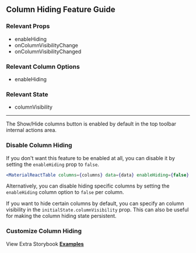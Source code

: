 
<Head>
  <title>Material React Table Docs - Column Hiding Feature Guide</title>
</Head>

## Column Hiding Feature Guide

### Relevant Props

- enableHiding
- onColumnVisibilityChange
- onColumnVisibilityChanged

### Relevant Column Options

- enableHiding

### Relevant State

- columnVisibility

---

The Show/Hide columns button is enabled by default in the top toolbar internal actions area.

### Disable Column Hiding

If you don't want this feature to be enabled at all, you can disable it by setting the `enableHiding` prop to `false`.

```jsx
<MaterialReactTable columns={columns} data={data} enableHiding={false} />
```

Alternatively, you can disable hiding specific columns by setting the `enableHiding` column option to `false` per column.

If you want to hide certain columns by default, you can specify an column visibility in the `initialState.columnVisibility` prop. This can also be useful for making the column hiding state persistent.

<Example />

### Customize Column Hiding

View Extra Storybook **[Examples](https://www.material-react-table.dev/?path=/story/features-column-hiding-examples--column-hiding-with-header-groups)**
